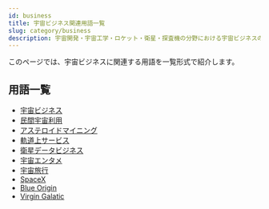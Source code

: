 ```yaml
---
id: business
title: 宇宙ビジネス関連用語一覧
slug: category/business
description: 宇宙開発・宇宙工学・ロケット・衛星・探査機の分野における宇宙ビジネスの用語の一覧です．意味・定義・概要・説明ページへと移ることができます．
---
```



<Head>
  <script type="application/ld+json">
    {`{
      "@context": "https://schema.org",
      "@type": "DefinedTerm",
      "name": "宇宙ビジネス関連用語一覧",
      "inDefinedTermSet": "https://www.space-portal.org",
      "termCode": "category/business",
      "description": "宇宙開発・宇宙工学・ロケット・衛星・探査機の分野における宇宙ビジネス用語の一覧です．意味・定義・概要・説明ページへと移ることができます．",
      "url": "https://www.space-portal.org/docs/category/business"
    }`}
  </script>
</Head>

このページでは、宇宙ビジネスに関連する用語を一覧形式で紹介します。

## 用語一覧

- [宇宙ビジネス](business/space-business)
- [民間宇宙利用](business/private-space-utilization)
- [アステロイドマイニング](business/category/asteroid-mining)
- [軌道上サービス](business/category/on-orbit-service)
- [衛星データビジネス](business/category/satellite-data-business)
- [宇宙エンタメ](business/category/space-entertainment)
- [宇宙旅行](business/category/space-tourism)
- [SpaceX](business/company/spacex)
- [Blue Origin](business/company/blue-origin)
- [Virgin Galatic](business/company/virgin-galatic)

